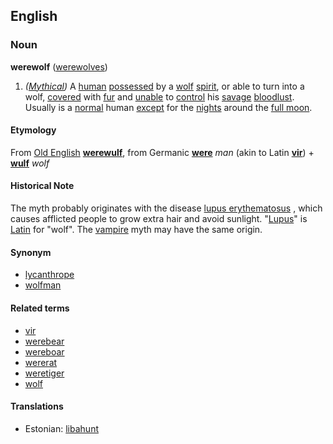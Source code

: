 ==English==
===Noun===
'''werewolf''' ([[werewolves]])

# ''([[Mythical]])'' A [[human]] [[possessed]] by a [[wolf]] [[spirit]], or able to turn into a wolf, [[cover]]ed with [[fur]] and [[unable]] to [[control]] his [[savage]] [[bloodlust]].  Usually is a [[normal]] human [[except]] for the [[night]]s around the [[full moon]].

====Etymology====
From [[Old English]] '''[[werewulf]]''', from Germanic '''[[were]]''' ''man'' (akin to Latin '''[[vir]]''') + '''[[wulf]]''' ''wolf''

====Historical Note====
The myth probably originates with the disease [[w:Lupus Erythematosus|lupus erythematosus]] , which causes afflicted people to grow extra hair and avoid sunlight.  "[[Lupus]]" is [[Latin]] for "wolf".  The [[vampire]] myth may have the same origin.

====Synonym====
*[[lycanthrope]]
*[[wolfman]]

====Related terms====
*[[vir]]
*[[werebear]]
*[[wereboar]]
*[[wererat]]
*[[weretiger]]
*[[wolf]]

====Translations====
*Estonian: [[libahunt]]